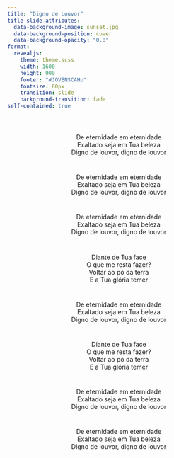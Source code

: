 ```yaml
---
title: "Digno de Louvor"
title-slide-attributes:
  data-background-image: sunset.jpg
  data-background-position: cover
  data-background-opacity: "0.8"
format: 
  revealjs:
    theme: theme.scss
    width: 1600
    height: 900
    footer: "#JOVENSCAHo"
    fontsize: 80px
    transition: slide
    background-transition: fade
self-contained: true
---
```


# {background-image="sunset.jpg" background-opacity="0.5"}

<center>
De eternidade em eternidade <br>
Exaltado seja em Tua beleza <br>
Digno de louvor, digno de louvor <br>
</center>

# {background-image="sunset.jpg" background-opacity="0.5"}

<center>
De eternidade em eternidade <br>
Exaltado seja em Tua beleza <br>
Digno de louvor, digno de louvor <br>
</center>

# {background-image="sunset.jpg" background-opacity="0.5"}

<center>
De eternidade em eternidade <br>
Exaltado seja em Tua beleza <br>
Digno de louvor, digno de louvor <br>
</center>

# {background-image="sunset.jpg" background-opacity="0.5"}

<center>
Diante de Tua face <br>
O que me resta fazer? <br>
Voltar ao pó da terra <br>
E a Tua glória temer <br>
</center>

# {background-image="sunset.jpg" background-opacity="0.5"}

<center>
De eternidade em eternidade <br>
Exaltado seja em Tua beleza <br>
Digno de louvor, digno de louvor <br>
</center>

# {background-image="sunset.jpg" background-opacity="0.5"}

<center>
Diante de Tua face <br>
O que me resta fazer? <br>
Voltar ao pó da terra <br>
E a Tua glória temer <br>
</center>

# {background-image="sunset.jpg" background-opacity="0.5"}

<center>
De eternidade em eternidade <br>
Exaltado seja em Tua beleza <br>
Digno de louvor, digno de louvor <br>
</center>

# {background-image="sunset.jpg" background-opacity="0.5"}

<center>
De eternidade em eternidade <br>
Exaltado seja em Tua beleza <br>
Digno de louvor, digno de louvor <br>
</center>